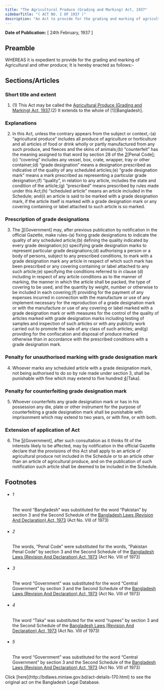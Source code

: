 ```yaml
---
title: "The Agricultural Produce (Grading and Marking) Act, 1937"
sidebarTitle: "( ACT NO. I OF 1937 )"
description: "An Act to provide for the grading and marking of agricultural and other produce."
---
```


**Date of Publication:** [ 24th February, 1937 ]

## Preamble

WHEREAS it is expedient to provide for the grading and marking of Agricultural and other produce; It is hereby enacted as follows:-

## Sections/Articles

### Short title and extent

1. (1) This Act may be called the [Agricultural Produce (Grading and Marking) Act, 1937](/laws/act-170 "Agricultural Produce (Grading and Marking) Act, 1937").(2) It extends to the whole of [1][Bangladesh].

### Explanations

2. In this Act, unless the contrary appears from the subject or context,-(a) “agricultural produce” includes all produce of agriculture or horticulture and all articles of food or drink wholly or partly manufactured from any such produce, and fleeces and the skins of animals;(b) “counterfeit” has the meaning assigned to that word by section 28 of the [2](1)[Penal Code];(c) “covering” includes any vessel, box, crate, wrapper, tray or other container;(d) “grade designation” means a designation prescribed as indicative of the quality of any scheduled articles;(e) “grade designation mark” means a mark prescribed as representing a particular grade designation;(f) “quality”, in relation to any article, includes the state and condition of the article;(g) “prescribed” means prescribed by rules made under this Act;(h) “scheduled article” means an article included in the Schedule; and(i) an article is said to be marked with a grade designation mark, if the article itself is marked with a grade designation mark or any covering containing or label attached to such article is so marked.

### Prescription of grade designations

3. The [3](1)[Government] may, after previous publication by notification in the official Gazette, make rules-(a) fixing grade designations to indicate the quality of any scheduled article;(b) defining the quality indicated by every grade designation;(c) specifying grade designation marks to represent particular grade designations;(d) authorising a person or a body of persons, subject to any prescribed conditions, to mark with a grade designation mark any article in respect of which such mark has been prescribed or any covering containing or label attached to any such article;(e) specifying the conditions referred to in clause (d) including in respect of any article conditions as to the manner of marking, the manner in which the article shall be packed, the type of covering to be used, and the quantity by weight, number or otherwise to be included in each covering;(f) providing for the payment of any expenses incurred in connection with the manufacture or use of any implement necessary for the reproduction of a grade designation mark or with the manufacture or use of any covering or label marked with a grade designation mark or with measures for the control of the quality of articles marked with grade designation marks including testing of samples and inspection of such articles or with any publicity work carried out to promote the sale of any class of such articles; and(g) providing for the confiscation and disposal of produce marked otherwise than in accordance with the prescribed conditions with a grade designation mark.

### Penalty for unauthorised marking with grade designation mark

4. Whoever marks any scheduled article with a grade designation mark, not being authorised to do so by rule made under section 3, shall be punishable with fine which may extend to five hundred [4](1)[Taka].

### Penalty for counterfeiting grade designation mark

5. Whoever counterfeits any grade designation mark or has in his possession any die, plate or other instrument for the purpose of counterfeiting a grade designation mark shall be punishable with imprisonment which may extend to two years, or with fine, or with both.

### Extension of application of Act

6. The [5](1)[Government], after such consultation as it thinks fit of the interests likely to be affected, may by notification in the official Gazette declare that the provisions of this Act shall apply to an article of agricultural produce not included in the Schedule or to an article other than an article of agricultural produce, and on the publication of such notification such article shall be deemed to be included in the Schedule.

## Footnotes

- ###### 1

  The word “Bangladesh” was substituted for the word “Pakistan” by section 3 and the Second Schedule of the [Bangladesh Laws (Revision And Declaration) Act, 1973](/laws/act-430 "Bangladesh Laws (Revision And Declaration) Act, 1973") (Act No. VIII of 1973)

- ###### 2

  The words, “Penal Code” were substituted for the words, “Pakistan Penal Code” by section 3 and the Second Schedule of the [Bangladesh Laws (Revision And Declaration) Act, 1973](/laws/act-430 "Bangladesh Laws (Revision And Declaration) Act, 1973") (Act No. VIII of 1973)

- ###### 3

  The word “Government” was substituted for the word “Central Government” by section 3 and the Second Schedule of the [Bangladesh Laws (Revision And Declaration) Act, 1973](/laws/act-430 "Bangladesh Laws (Revision And Declaration) Act, 1973") (Act No. VIII of 1973)

- ###### 4

  The word “Taka” was substituted for the word “rupees” by section 3 and the Second Schedule of the [Bangladesh Laws (Revision And Declaration) Act, 1973](/laws/act-430 "Bangladesh Laws (Revision And Declaration) Act, 1973") (Act No. VIII of 1973)

- ###### 5

  The word “Government” was substituted for the word “Central Government” by section 3 and the Second Schedule of the [Bangladesh Laws (Revision And Declaration) Act, 1973](/laws/act-430 "Bangladesh Laws (Revision And Declaration) Act, 1973") (Act No. VIII of 1973)

<Note>
  Click [here](http://bdlaws.minlaw.gov.bd/act-details-170.html) to see the original act on the Bangladesh Legal Database.
</Note>
